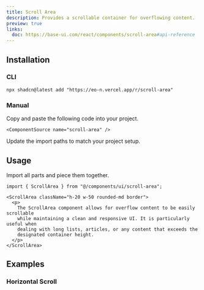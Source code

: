 ```yaml
---
title: Scroll Area
description: Provides a scrollable container for overflowing content.
preview: true
links:
  doc: https://base-ui.com/react/components/scroll-area#api-reference
---
```


<ComponentTabs name="scroll-area-demo" />

## Installation

### CLI

```package-install
npx shadcn@latest add "https://eo-n.vercel.app/r/scroll-area"
```

### Manual

<Steps>

  <Step>
    Copy and paste the following code into your project.

    <ComponentSource name="scroll-area" />

  </Step>
  
  <Step>Update the import paths to match your project setup.</Step>

</Steps>

## Usage

Import all parts and piece them together.

```tsx
import { ScrollArea } from "@/components/ui/scroll-area";
```

```tsx
<ScrollArea className="h-20 w-50 rounded-md border">
  <p>
    The ScrollArea component allows for overflow content to be easily scrollable
    while maintaining a clean and responsive UI. It is particularly useful when
    dealing with long lists, articles, or any content that exceeds the
    designated container height.
  </p>
</ScrollArea>
```

## Examples

### Horizontal Scroll

<ComponentTabs name="scroll-area-horizontal" />
